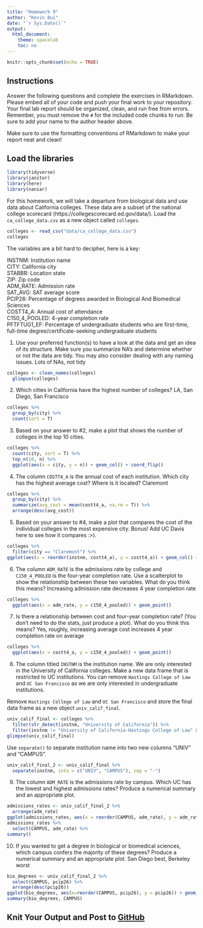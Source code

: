 ```yaml
---
title: "Homework 9"
author: "Kevin Bui"
date: "`r Sys.Date()`"
output:
  html_document:
    theme: spacelab
    toc: no
---
```


```r
knitr::opts_chunk$set(echo = TRUE)
```

## Instructions
Answer the following questions and complete the exercises in RMarkdown. Please embed all of your code and push your final work to your repository. Your final lab report should be organized, clean, and run free from errors. Remember, you must remove the `#` for the included code chunks to run. Be sure to add your name to the author header above.  

Make sure to use the formatting conventions of RMarkdown to make your report neat and clean!  

## Load the libraries
```r
library(tidyverse)
library(janitor)
library(here)
library(naniar)
``` 

For this homework, we will take a departure from biological data and use data about California colleges. These data are a subset of the national college scorecard (https://collegescorecard.ed.gov/data/). Load the `ca_college_data.csv` as a new object called `colleges`.
```r
colleges <- read_csv("data/ca_college_data.csv")
colleges
```

The variables are a bit hard to decipher, here is a key:  

INSTNM: Institution name  
CITY: California city  
STABBR: Location state  
ZIP: Zip code  
ADM_RATE: Admission rate  
SAT_AVG: SAT average score  
PCIP26: Percentage of degrees awarded in Biological And Biomedical Sciences  
COSTT4_A: Annual cost of attendance  
C150_4_POOLED: 4-year completion rate  
PFTFTUG1_EF: Percentage of undergraduate students who are first-time, full-time degree/certificate-seeking undergraduate students  

1. Use your preferred function(s) to have a look at the data and get an idea of its structure. Make sure you summarize NA's and determine whether or not the data are tidy. You may also consider dealing with any naming issues.
Lots of NAs, not tidy

```r
colleges <- clean_names(colleges)
  glimpse(colleges)
```

2. Which cities in California have the highest number of colleges?
LA, San Diego, San Francisco

```r
colleges %>%
  group_by(city) %>%
  count(sort = T)
```


3. Based on your answer to #2, make a plot that shows the number of colleges in the top 10 cities.

```r
colleges %>%
  count(city, sort = T) %>%
  top_n(10, n) %>%
  ggplot(aes(x = city, y = n)) + geom_col() + coord_flip()
```

4. The column `COSTT4_A` is the annual cost of each institution. Which city has the highest average cost? Where is it located?
Claremont
```r
colleges %>%
  group_by(city) %>%
  summarize(avg_cost = mean(costt4_a, na.rm = T)) %>%
  arrange(desc(avg_cost))
``` 

5. Based on your answer to #4, make a plot that compares the cost of the individual colleges in the most expensive city. Bonus! Add UC Davis here to see how it compares :>).

```r
colleges %>%
  filter(city == "Claremont") %>%
ggplot(aes(x = reorder(instnm, costt4_a), y = costt4_a)) + geom_col() + coord_flip() 
```


6. The column `ADM_RATE` is the admissions rate by college and `C150_4_POOLED` is the four-year completion rate. Use a scatterplot to show the relationship between these two variables. What do you think this means?
Increasing admission rate decreases 4 year completion rate
```r
colleges %>%
  ggplot(aes(x = adm_rate, y = c150_4_pooled)) + geom_point()
```


7. Is there a relationship between cost and four-year completion rate? (You don't need to do the stats, just produce a plot). What do you think this means?
Yes, roughly, increasing average cost increases 4 year completion rate on average
```r
colleges %>%
  ggplot(aes(x = costt4_a, y = c150_4_pooled)) + geom_point()
```


8. The column titled `INSTNM` is the institution name. We are only interested in the University of California colleges. Make a new data frame that is restricted to UC institutions. You can remove `Hastings College of Law` and `UC San Francisco` as we are only interested in undergraduate institutions.

Remove `Hastings College of Law` and `UC San Francisco` and store the final data frame as a new object `univ_calif_final`.

```r
univ_calif_final <- colleges %>%
  filter(str_detect(instnm, "University of California")) %>%
  filter(instnm != "University of California-Hastings College of Law" & instnm != "University of California-San Francisco")
glimpse(univ_calif_final)
```

Use `separate()` to separate institution name into two new columns "UNIV" and "CAMPUS".

```r
univ_calif_final_2 <- univ_calif_final %>%
  separate(instnm, into = c("UNIV", "CAMPUS"), sep = "-")
```


9. The column `ADM_RATE` is the admissions rate by campus. Which UC has the lowest and highest admissions rates? Produce a numerical summary and an appropriate plot.

```r
admissions_rates <- univ_calif_final_2 %>%
  arrange(adm_rate)
ggplot(admissions_rates, aes(x = reorder(CAMPUS, adm_rate), y = adm_rate)) + geom_col()
admissions_rates %>%
  select(CAMPUS, adm_rate) %>%
summary()
```

10. If you wanted to get a degree in biological or biomedical sciences, which campus confers the majority of these degrees? Produce a numerical summary and an appropriate plot.
San Diego best, Berkeley worst
```r
bio_degrees <- univ_calif_final_2 %>%
  select(CAMPUS, pcip26) %>%
  arrange(desc(pcip26))
ggplot(bio_degrees, aes(x=reorder(CAMPUS, pcip26), y = pcip26)) + geom_col()
summary(bio_degrees, CAMPUS)
```


## Knit Your Output and Post to [GitHub](https://github.com/FRS417-DataScienceBiologists)